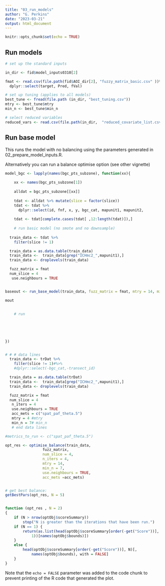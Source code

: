 ```yaml
---
title: "03_run_models"
author: "G. Perkins"
date: "2023-03-21"
output: html_document
---
```


```r
knitr::opts_chunk$set(echo = TRUE)
```

## Run models

```r
# set up the standard inputs 

in_dir <- fid$model_inputs0310[2]

fmat <- read.csv(file.path(fid$AOI_dir[2], "fuzzy_matrix_basic.csv" ))%>%
  dplyr::select(target, Pred, fVal)

# set up tuning (applies to all models)
best_tune <- fread(file.path (in_dir, "best_tuning.csv"))
mtry <- best_tune$mtry
min_n <- best_tune$min_n

# select reduced variables
reduced_vars <- read.csv(file.path(in_dir,  "reduced_covariate_list.csv")) %>% pull()

```

## Run base model 

This runs the model with no balancing using the parameters generated in 02_prepare_model_inputs.R. 

Alternatively you can run a balance optimise option (see other vignette)


```r


model_bgc <- lapply(names(bgc_pts_subzone), function(xx){
   
    xx <- names(bgc_pts_subzone[1])
  
    alldat = bgc_pts_subzone[[xx]]
    
    tdat <- alldat %>% mutate(slice = factor(slice))
    tdat <- tdat %>% 
      dplyr::select(id, fnf, x, y, bgc_cat, mapunit1, mapunit2,                               position, transect_id, tid, slice, any_of(reduced_vars))
  
    tdat <- tdat[complete.cases(tdat[ ,12:length(tdat)]),]
  
    # run basic model (no smote and no downsample)
    
  train_data <- tdat %>%
    filter(slice != 1)

  train_data = as.data.table(train_data)
  train_data <-  train_data[grep("ICHmc2_",mapunit1),]
  train_data <- droplevels(train_data)

  fuzz_matrix = fmat
  num_slice = 4
   use.neighbours = TRUE


baseout <- run_base_model(train_data, fuzz_matrix = fmat, mtry = 14, min_n = 7, use.neighbours = TRUE)

mout
    
    
    # run 
    
    
      

  
})


# # # data lines
  train_data <- trDat %>%
    filter(slice != 1)#%>%
    #dplyr::select(-bgc_cat,-transect_id)

  train_data = as.data.table(trDat)
  train_data <-  train_data[grep("ICHmc2_",mapunit1),]
  train_data <- droplevels(train_data)

  fuzz_matrix = fmat
  num_slice = 4
   n_iters = 4
   use.neighbours = TRUE
   acc_mets = c("spat_paf_theta.5")
   mtry = 4 #mtry
   min_n = 7# min_n
   # end data lines

#metrics_to_run <- c("spat_paf_theta.5")

opt_res <- optimise_balance(train_data, 
                 fuzz_matrix, 
                 num_slice = 4, 
                 n_iters = 4, 
                 mtry = 14,
                 min_n = 7, 
                 use.neighbours = TRUE,
                 acc_mets =acc_mets)


# get best balance: 
getBestPars(opt_res, N = 5)


function (opt_res , N = 2) 
{
    if (N > nrow(optObj$scoreSummary)) 
        stop("N is greater than the iterations that have been run.")
    if (N == 1) {
        return(as.list(head(optObj$scoreSummary[order(-get("Score"))], 
            1))[names(optObj$bounds)])
    }
    else {
        head(optObj$scoreSummary[order(-get("Score"))], N)[, 
            names(optObj$bounds), with = FALSE]
    }
}

```

Note that the `echo = FALSE` parameter was added to the code chunk to prevent printing of the R code that generated the plot.
